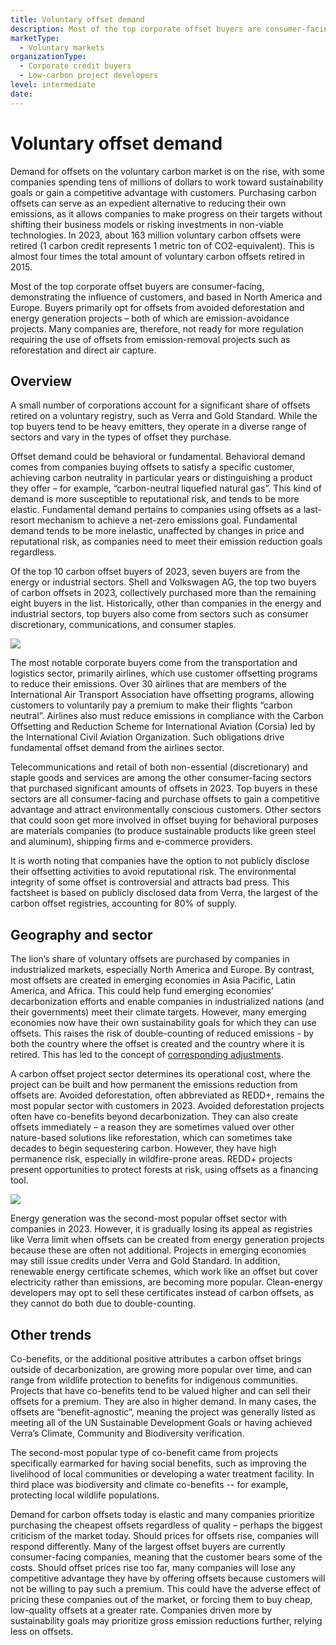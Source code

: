 ```yaml
---
title: Voluntary offset demand
description: Most of the top corporate offset buyers are consumer-facing, demonstrating the influence of customers, and based in North America and Europe. Buyers primarily opt for offsets from avoided deforestation and energy generation projects – both types of emission-avoidance projects.
marketType:
  - Voluntary markets
organizationType:
  - Corporate credit buyers
  - Low-carbon project developers
level: intermediate
date: 
---
```


# Voluntary offset demand

Demand for offsets on the voluntary carbon market is on the rise, with some companies spending tens of millions of dollars to work toward sustainability goals or gain a competitive advantage with customers. Purchasing carbon offsets can serve as an expedient alternative to reducing their own emissions, as it allows companies to make progress on their targets without shifting their business models or risking investments in non-viable technologies. In 2023, about 163 million voluntary carbon offsets were retired (1 carbon credit represents 1 metric ton of CO2-equivalent). This is almost four times the total amount of voluntary carbon offsets retired in 2015.

<KeyMessage>
  Most of the top corporate offset buyers are consumer-facing, demonstrating the
  influence of customers, and based in North America and Europe. Buyers
  primarily opt for offsets from avoided deforestation and energy generation
  projects – both of which are emission-avoidance projects. Many companies are,
  therefore, not ready for more regulation requiring the use of offsets from
  emission-removal projects such as reforestation and direct air capture.
</KeyMessage>

## Overview

A small number of corporations account for a significant share of offsets retired on a voluntary registry, such as Verra and Gold Standard. While the top buyers tend to be heavy emitters, they operate in a diverse range of sectors and vary in the types of offset they purchase.

Offset demand could be behavioral or fundamental. Behavioral demand comes from companies buying offsets to satisfy a specific customer, achieving carbon neutrality in particular years or distinguishing a product they offer – for example, “carbon-neutral liquefied natural gas”. This kind of demand is more susceptible to reputational risk, and tends to be more elastic. Fundamental demand pertains to companies using offsets as a last-resort mechanism to achieve a net-zero emissions goal. Fundamental demand tends to be more inelastic, unaffected by changes in price and reputational risk, as companies need to meet their emission reduction goals regardless.

Of the top 10 carbon offset buyers of 2023, seven buyers are from the energy or industrial sectors. Shell and Volkswagen AG, the top two buyers of carbon offsets in 2023, collectively purchased more than the remaining eight buyers in the list. Historically, other than companies in the energy and industrial sectors, top buyers also come from sectors such as consumer discretionary, communications, and consumer staples.

<Image src="offset-demand-1.png" ratio={0} />

The most notable corporate buyers come from the transportation and logistics sector, primarily airlines, which use customer offsetting programs to reduce their emissions. Over 30 airlines that are members of the International Air Transport Association have offsetting programs, allowing customers to voluntarily pay a premium to make their flights “carbon neutral”. Airlines also must reduce emissions in compliance with the Carbon Offsetting and Reduction Scheme for International Aviation (Corsia) led by the International Civil Aviation Organization. Such obligations drive fundamental offset demand from the airlines sector.

Telecommunications and retail of both non-essential (discretionary) and staple goods and services are among the other consumer-facing sectors that purchased significant amounts of offsets in 2023. Top buyers in these sectors are all consumer-facing and purchase offsets to gain a competitive advantage and attract environmentally conscious customers. Other sectors that could soon get more involved in offset buying for behavioral purposes are materials companies (to produce sustainable products like green steel and aluminum), shipping firms and e-commerce providers.

It is worth noting that companies have the option to not publicly disclose their offsetting activities to avoid reputational risk. The environmental integrity of some offset is controversial and attracts bad press. This factsheet is based on publicly disclosed data from Verra, the largest of the carbon offset registries, accounting for 80% of supply.

## Geography and sector

The lion’s share of voluntary offsets are purchased by companies in industrialized markets, especially North America and Europe. By contrast, most offsets are created in emerging economies in Asia Pacific, Latin America, and Africa. This could help fund emerging economies’ decarbonization efforts and enable companies in industrialized nations (and their governments) meet their climate targets. However, many emerging economies now have their own sustainability goals for which they can use offsets. This raises the risk of double-counting of reduced emissions - by both the country where the offset is created and the country where it is retired. This has led to the concept of [corresponding adjustments](/factsheets/article-6).

A carbon offset project sector determines its operational cost, where the project can be built and how permanent the emissions reduction from offsets are. Avoided deforestation, often abbreviated as REDD+, remains the most popular sector with customers in 2023. Avoided deforestation projects often have co-benefits beyond decarbonization. They can also create offsets immediately – a reason they are sometimes valued over other nature-based solutions like reforestation, which can sometimes take decades to begin sequestering carbon. However, they have high permanence risk, especially in wildfire-prone areas. REDD+ projects present opportunities to protect forests at risk, using offsets as a financing tool.

<Image src="offset-demand-2.png" ratio={0} />

Energy generation was the second-most popular offset sector with companies in 2023. However, it is gradually losing its appeal as registries like Verra limit when offsets can be created from energy generation projects because these are often not additional. Projects in emerging economies may still issue credits under Verra and Gold Standard. In addition, renewable energy certificate schemes, which work like an offset but cover electricity rather than emissions, are becoming more popular. Clean-energy developers may opt to sell these certificates instead of carbon offsets, as they cannot do both due to double-counting.

## Other trends

Co-benefits, or the additional positive attributes a carbon offset brings outside of decarbonization, are growing more popular over time, and can range from wildlife protection to benefits for indigenous communities. Projects that have co-benefits tend to be valued higher and can sell their offsets for a premium. They are also in higher demand. In many cases, the offsets are “benefit-agnostic”, meaning the project was generally listed as meeting all of the UN Sustainable Development Goals or having achieved Verra’s Climate, Community and Biodiversity verification. 

The second-most popular type of co-benefit came from projects specifically earmarked for having social benefits, such as improving the livelihood of local communities or developing a water treatment facility. In third place was biodiversity and climate co-benefits -- for example, protecting local wildlife populations.

Demand for carbon offsets today is elastic and many companies prioritize purchasing the cheapest offsets regardless of quality – perhaps the biggest criticism of the market today. Should prices for offsets rise, companies will respond differently. Many of the largest offset buyers are currently consumer-facing companies, meaning that the customer bears some of the costs. Should offset prices rise too far, many companies will lose any competitive advantage they have by offering offsets because customers will not be willing to pay such a premium. This could have the adverse effect of pricing these companies out of the market, or forcing them to buy cheap, low-quality offsets at a greater rate. Companies driven more by sustainability goals may prioritize gross emission reductions further, relying less on offsets.
